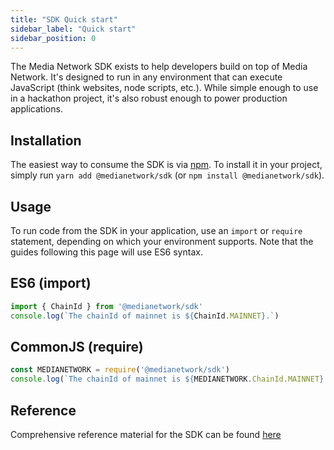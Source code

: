 ```yaml
---
title: "SDK Quick start"
sidebar_label: "Quick start"
sidebar_position: 0
---
```


The Media Network SDK exists to help developers build on top of Media Network. It's designed to run in any environment that can execute JavaScript (think websites, node scripts, etc.). While simple enough to use in a hackathon project, it's also robust enough to power production applications.

## Installation

The easiest way to consume the SDK is via [npm](https://npmjs.com/package/@medianetwork/sdk). To install it in your project, simply run `yarn add @medianetwork/sdk` (or `npm install @medianetwork/sdk`).

## Usage

To run code from the SDK in your application, use an `import` or `require` statement, depending on which your environment supports. Note that the guides following this page will use ES6 syntax.

## ES6 (import)

```typescript
import { ChainId } from '@medianetwork/sdk'
console.log(`The chainId of mainnet is ${ChainId.MAINNET}.`)
```

## CommonJS (require)

```typescript
const MEDIANETWORK = require('@medianetwork/sdk')
console.log(`The chainId of mainnet is ${MEDIANETWORK.ChainId.MAINNET}.`)
```

## Reference

Comprehensive reference material for the SDK can be found [here](../reference/getting-started)